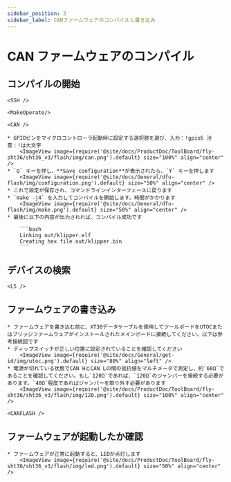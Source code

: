 ```yaml
---
sidebar_position: 3
sidebar_label: CANファームウェアのコンパイルと書き込み
---
```




# CAN ファームウェアのコンパイル

## コンパイルの開始

    <SSH />

    <MakeOperate/>

    <CAN />

    * GPIOピンをマイクロコントローラ起動時に設定する選択肢を選び、入力：!gpio5 注意：!は大文字
        <ImageView image={require('@site/docs/ProductDoc/ToolBoard/fly-sht36/sht36_v3/flash/img/can.png').default} size="100%" align="center" />
    * `Q` キーを押し、**Save configuration**が表示されたら、`Y` キーを押します
        <ImageView image={require('@site/docs/General/dfu-flash/img/configuration.png').default} size="50%" align="center" />
    * これで設定が保存され、コマンドラインインターフェースに戻ります
    * `make -j4` を入力してコンパイルを開始します。時間がかかります
        <ImageView image={require('@site/docs/General/dfu-flash/img/make.png').default} size="50%" align="center" />
    * 最後に以下の内容が出力されれば、コンパイル成功です

        ```bash
        Linking out/klipper.elf
        Creating hex file out/klipper.bin
        ```

## デバイスの検索

    <LS />


## ファームウェアの書き込み

    * ファームウェアを書き込む前に、XT30データケーブルを使用してツールボードをUTOCまたはブリッジファームウェアがインストールされたメインボードに接続してください。以下は参考接続図です
    * ディップスイッチが正しい位置に設定されていることを確認してください
        <ImageView image={require('@site/docs/General/get-id/img/utoc.png').default} size="80%" align="left" />
    * 電源が切れている状態でCAN HとCAN Lの間の抵抗値をマルチメータで測定し、約`60Ω`であることを確認してください。もし`120Ω`であれば、`120Ω`のジャンパーを接続する必要があります。`40Ω`程度であればジャンパーを取り外す必要があります
        <ImageView image={require('@site/docs/ProductDoc/ToolBoard/fly-sht36/sht36_v3/flash/img/120.png').default} size="100%" align="center" />

    <CANFLASH />

## ファームウェアが起動したか確認

    * ファームウェアが正常に起動すると、LEDが点灯します
        <ImageView image={require('@site/docs/ProductDoc/ToolBoard/fly-sht36/sht36_v3/flash/img/led.png').default} size="50%" align="center" />